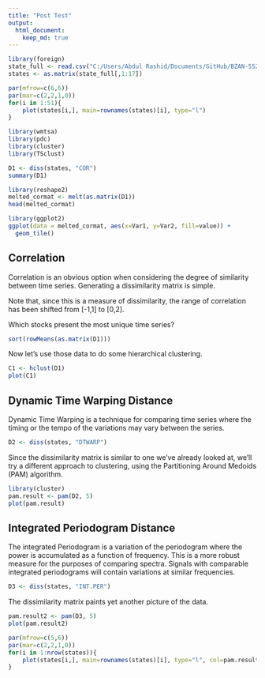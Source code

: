 ---
title: "Post Test"
output: 
  html_document:
    keep_md: true
---

```{r}
library(foreign)
state_full <- read.csv("C:/Users/Abdul Rashid/Documents/GitHub/BZAN-552-Portfolio/state_full_edit.csv", row.names = 1)
states <- as.matrix(state_full[,1:17])

par(mfrow=c(6,6))
par(mar=c(2,2,1,0))
for(i in 1:51){
    plot(states[i,], main=rownames(states)[i], type="l")
}
```
```{r}
library(wmtsa)
library(pdc)
library(cluster)
library(TSclust)
```

```{r}
D1 <- diss(states, "COR")
summary(D1)

library(reshape2)
melted_cormat <- melt(as.matrix(D1))
head(melted_cormat)

library(ggplot2)
ggplot(data = melted_cormat, aes(x=Var1, y=Var2, fill=value)) + 
  geom_tile()
```
## Correlation

Correlation is an obvious option when considering the degree of similarity between time series. Generating a dissimilarity matrix is simple.

Note that, since this is a measure of dissimilarity, the range of correlation has been shifted from [-1,1] to [0,2].

Which stocks present the most unique time series?

```{r}
sort(rowMeans(as.matrix(D1)))
```

Now let's use those data to do some hierarchical clustering.

```{r}
C1 <- hclust(D1)
plot(C1)
```

## Dynamic Time Warping Distance

Dynamic Time Warping is a technique for comparing time series where the timing or the tempo of the variations may vary between the series.

```{r}
D2 <- diss(states, "DTWARP")
```

Since the dissimilarity matrix is similar to one we've already looked at, we'll try a different approach to clustering, using the Partitioning Around Medoids (PAM) algorithm.

```{r}
library(cluster)
pam.result <- pam(D2, 5)
plot(pam.result)
```

## Integrated Periodogram Distance

The integrated Periodogram is a variation of the periodogram where the power is accumulated as a function of frequency. This is a more robust measure for the purposes of comparing spectra. Signals with comparable integrated periodograms will contain variations at similar frequencies.

```{r}
D3 <- diss(states, "INT.PER")
```

The dissimilarity matrix paints yet another picture of the data. 

```{r}
pam.result2 <- pam(D3, 5)
plot(pam.result2)
```

```{r}
par(mfrow=c(5,6))
par(mar=c(2,2,1,0))
for(i in 1:nrow(states)){
    plot(states[i,], main=rownames(states)[i], type="l", col=pam.result$clustering[i]+1,lwd=2)
}
```

